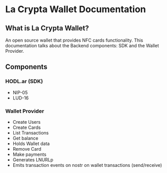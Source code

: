 # La Crypta Wallet Documentation

## What is La Crypta Wallet?

An open source wallet that provides NFC cards functionality.
This documentation talks about the Backend components: SDK and the Wallet Provider.

## Components

### HODL.ar (SDK)

- NIP-05
- LUD-16

### Wallet Provider

- Create Users
- Create Cards
- List Transactions
- Get balance
- Holds Wallet data
- Remove Card
- Make payments
- Generates LNURLp
- Emits transaction events on nostr on wallet transactions (send/receive)
